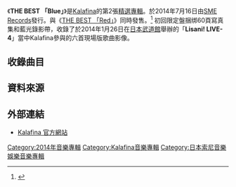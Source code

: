 {{infobox Album
| name           = THE BEST 「Blue」
| artist         = [[Kalafina|Kalafina]]
| cover          = 
| released       = 2014年7月16日
| recorded       = 2008年－2014年<br/>{{JPN}} 
| genre          = [[J-POP|J-POP]]、[[動畫歌曲|動畫歌曲]]
| length         = 71分17秒
| label          = [[SME_Records|SME Records]]（{{flagicon|JPN}}）<br/>[[台灣索尼音樂娛樂|台灣索尼音樂娛樂]]（{{flagicon|ROC}}）<br/>[[新索音樂|新索音樂]]（{{flagicon|PRC}}）
| producer       = [[梶浦由記|梶浦由記]]
| reviews        = 
| chart_position = * 日間最高順位第2位（[[Oricon|Oricon]]）
* 週間最高順位3位（Oricon）
* 累計在榜30週（Oricon）
| type           = greatest
| prev_title     = [[Consolation|Consolation]]
| prev_year      = 2013
| next_title     = [[far_on_the_water|far on the water]]
| next_year      = 2015
| misc           = {{單曲
 | name          = THE BEST 「Red」
 | type          = greatest
 | single1       = [[sprinter/ARIA|sprinter/ARIA]]
 | single1date   = 2008年7月30日
 | single2       = [[storia|storia]]
 | single2date   = 2009年7月1日
 | single3       = [[Magia|Magia]]
 | single3date   = 2011年2月16日
 | single4       = [[to_the_beginning|to the beginning]]
 | single4date   = 2012年4月18日
 | single5       = [[聖光|聖光]]
 | single5date   = 2012年10月24日
 | single6       = [[銀色庭園|銀色庭園]]
 | single6date   = 2013年11月6日
 | single7       = [[heavenly_blue|heavenly blue]]
 | single7date   = 2014年8月6日
}}
}}
《'''THE BEST 「Blue」'''》是[[Kalafina|Kalafina]]的第2張[[精選專輯|精選專輯]]。於2014年7月16日由[[SME_Records|SME Records]]發行。與《[[THE_BEST_「Red」|THE BEST 「Red」]]》同時發售。<ref>{{Cite web |url=http://www.sonymusic.co.jp/Music/Info/kalafina/disco/index.html |title=存档副本 |accessdate=2015-06-19 |archive-date=2012-02-10 |archive-url=https://web.archive.org/web/20120210061208/http://www.sonymusic.co.jp/Music/Info/kalafina/disco/index.html |dead-url=no }}</ref> 初回限定盤捆绑60頁寫真集和藍光錄影帶，收錄了於2014年1月26日在[[日本武道館|日本武道館]]舉辦的「'''Lisani! LIVE-4'''」當中Kalafina參與的六首現場版歌曲影像。

== 收錄曲目 ==

{{tracklist
| collapsed       = 
| headline        = CD
| extra_column    = 
| total_length    = 1:11:17
| all_writing     = [[梶浦由記|梶浦由記]]
| all_lyrics      = 
| all_music       = 
| all_arrangements = [[梶浦由記|梶浦由記]]
| writing_credits = 
| lyrics_credits  = 
| music_credits   = 
| title1          = [[storia|storia]]
| note1           = NHK歷史特輯《[[歷史秘話|歷史秘話Historia]]》片頭曲（2013年至今）
| writer1         = 
| lyrics1         = 
| music1          = 
| extra1          = 
| length1         = 3:37
| title2          = [[銀色庭園|銀色庭園]] <small>''（君の銀の庭）''</small>
| note2           = 劇場版動畫《[[劇場版_魔法少女小圓|魔法少女小圓 [新篇]叛逆的故事]]》主題曲
| writer2         = 
| lyrics2         =
| music2          = 
| extra2          = 
| length2         = 5:05
| title3          = [[Red_Moon|red moon]] 
| note3           = 
| writer3         = 
| lyrics3         = 
| music3          = 
| extra3          = 
| length3         = 6:38
| title4          = [[Magia|Magia]]
| note4           = 電視動畫《[[魔法少女小圓|魔法少女小圓]]》片尾曲
| writer4         = 
| lyrics4         = 
| music4          = 
| extra4          = 
| length4         = 5:09
| title5          = [[Seventh_Heaven_(Kalafina專輯)|seventh heaven]] 
| note5           = 劇場版動畫《空之境界》第七章 殺人考察（後） 主題歌
| writer5         = 
| lyrics5         = 
| music5          = 
| extra5          = 
| length5         = 6:13
| title6          = [[Consolation|signal]]
| note6           = 
| writer6         = 
| lyrics6         = 
| music6          = 
| extra6          = 
| length6         = 4:57
| title7          = [[Seventh_Heaven_(Kalafina專輯)|夏之蘋果]] <small>''（夏の林檎)''</small> 
| note7           = 
| writer7         = 
| lyrics7         = 
| music7          = 
| extra7          = 
| length7         = 4:03
| title8          = [[sprinter/ARIA|sprinter]]
| note8           = 劇場版動畫《空之境界》第五章 矛盾螺旋 主題歌
| writer8         = 
| lyrics8         = 
| music8          = 
| extra8          = 
| length8         = 5:02
| title9          = [[Red_Moon|I have a dream]] 
| note9           = 劇場版動畫《[[夏娃的時間|夏娃的時間]]》 主題歌
| writer9         = 
| lyrics9         = 
| music9          = 
| extra9          = 
| length9         = 5:56
| title10         = [[聖光|未來]] 
| note10           = 劇場版動畫《魔法少女小圓 [前篇]開始的故事》插入曲
| writer10         = 
| lyrics10         = 
| music10          = 
| extra10          = 
| length10         = 4:30
| title11          = [[to_the_beginning|滿天]] 
| note11           = 電視動畫《[[Fate/Zero|Fate/Zero]]》18-19集片尾曲
| writer11         = 
| lyrics11         = 
| music11          = 
| extra11          = 
| length11         = 5:13
| title12          = [[Magia|snow falling]]  
| note12           = 劇場版動畫《空之境界》終章 空之境界 印象曲
| writer12         = 
| lyrics12         = 
| music12          = 
| extra12          = 
| length12         = 4:40
| title13          = [[to_the_beginning|to the beginning]]  
| note13           = 電視動畫《Fate/Zero》第二季片頭曲
| writer13         = 
| lyrics13         = 
| music13          = 
| extra13          = 
| length13         = 4:15
| title14          = [[After_Eden|symphonia]] 
| note14           = NHK歷史特輯《[[歷史秘話|歷史秘話Historia]]》2011-2012年片尾曲
| writer14         = 
| lyrics14         = 
| music14          = 
| extra14          = 
| length14         = 5:43
| title15          = [[heavenly_blue|heavenly blue]]  
| note15           = 電視動畫《[[ALDNOAH.ZERO|ALDNOAH.ZERO]]》片頭曲
| writer15         = 
| lyrics15         = 
| music15          = 
| extra15          = 
| length15         = 5:20
}}

{{tracklist
| collapsed       = 
| headline        = BD（初回盤）
| extra_column    =
| total_length    = 
| writing_credits = 
| lyrics_credits  = 
| music_credits   = 

| title1          = overture～misterioso
| note1           = 
| title2          = 銀色庭園 <small>''（君の銀の庭）''</small>
| note2           = 
| title3          = seventh heaven
| note3           = 
| title4          = sprinter
| note4           = 
| title5          = 音樂 <small>''（音楽）''</small>
| note5           = 
| title6          = 哈利路亞 <small>''（アレルヤ）''</small>
| note6           = 
}}

==資料來源==
{{Reflist}}

== 外部連結 ==
* {{ja}}[http://www.sonymusic.co.jp/Music/Info/kalafina/ Kalafina 官方網站]{{Wayback|url=http://www.sonymusic.co.jp/Music/Info/kalafina/ |date=20110921053325 }}

{{Kalafina}}

[[Category:2014年音樂專輯|Category:2014年音樂專輯]]
[[Category:Kalafina音樂專輯|Category:Kalafina音樂專輯]]
[[Category:日本索尼音樂娛樂音樂專輯|Category:日本索尼音樂娛樂音樂專輯]]